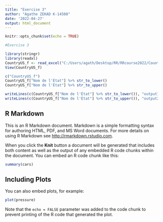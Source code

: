 ```yaml
---
title: "Exercise 3"
author: "Agathe ZEKAD K-14508"
date: '2022-04-27'
output: html_document
---
```


```r
knitr::opts_chunk$set(echo = TRUE)
```

```r
#Exercise 3

library(stringr)
library(readxl)
CountryUS_f <- read_excel("C:/Users/agath/Desktop/RR/RRcourse2022/CountryUS_f.xls")
View(CountryUS_f)

c("CountryUS_f")
CountryUS_f["Nom de l'État"] %>% str_to_lower()
CountryUS_f["Nom de l'État"] %>% str_to_upper()

writeLines(c(CountryUS_f["Nom de l'État"] %>% str_to_lower()), "output1.txt")
writeLines(c(CountryUS_f["Nom de l'État"] %>% str_to_upper()), "output2.txt")

```


## R Markdown

This is an R Markdown document. Markdown is a simple formatting syntax for authoring HTML, PDF, and MS Word documents. For more details on using R Markdown see <http://rmarkdown.rstudio.com>.

When you click the **Knit** button a document will be generated that includes both content as well as the output of any embedded R code chunks within the document. You can embed an R code chunk like this:

```r
summary(cars)
```

## Including Plots

You can also embed plots, for example:

```r
plot(pressure)
```

Note that the `echo = FALSE` parameter was added to the code chunk to prevent printing of the R code that generated the plot.
